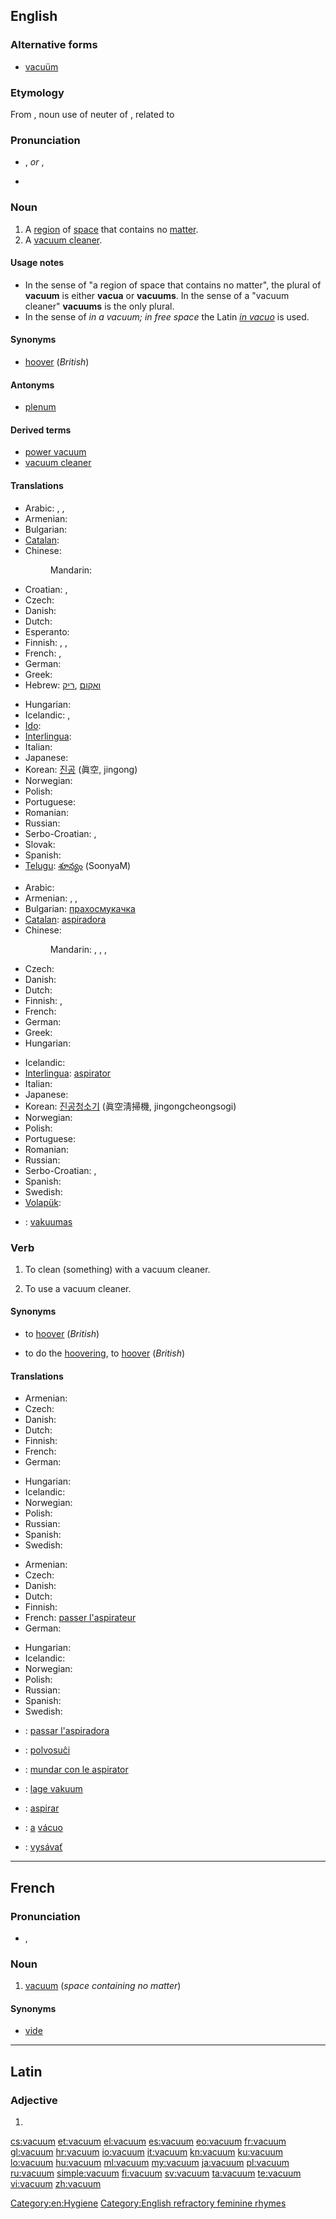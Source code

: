 ==English==

===Alternative forms===
* [[vacuüm]] {{qualifier|rare}}

===Etymology===
From {{etyl|la}} {{term|vacuum||lang=la|an empty space, void}}, noun use of neuter of {{term|vacuus||lang=la|empty}}, related to {{term|vaco|vacare|lang=la|be empty}}

===Pronunciation===
* {{IPA|/ˈvækjuəm/}}, {{SAMPA|/"v{kju@m/}} ''or'' {{IPA|/ˈvækjuːm/}}, {{SAMPA|/"v{kju:m/}}
* {{audio|En-us-vacuum.ogg|Audio (US)}}

===Noun===
{{wikipedia}}
{{en-noun|pl2=vacua}} {{italbrac|see [[#Usage notes|usage notes]]}}

# A [[region]] of [[space]] that contains no [[matter]].
# A [[vacuum cleaner]].

====Usage notes====
* In the sense of "a region of space that contains no matter", the plural of '''vacuum''' is either '''vacua''' or '''vacuums'''. In the sense of a "vacuum cleaner" '''vacuums''' is the only plural.
* In the sense of ''in a vacuum; in free space'' the Latin ''[[in vacuo]]'' is used.

====Synonyms====
* {{sense|vacuum cleaner}} [[hoover]] (''British'')

====Antonyms====
* {{sense|region of space that contains no matter}} [[plenum]]

====Derived terms====
* [[power vacuum]]
* [[vacuum cleaner]]

====Translations====
{{trans-top|region of space that contains no matter}}
* Arabic: {{t|ar|خلاء|m|tr=khalaa'}},  {{t|ar|فراغ|m|tr=faraagh}},  {{t|ar|فضاء|m|tr=faDaa'}}
* Armenian: {{t-|hy|վակուում|tr=vakuum}}
* Bulgarian: {{t+|bg|вакуум|m|tr=vakuum}}
* [[Catalan]]: {{t|ca|buit|m}}
* Chinese:
*: Mandarin: {{t-|cmn|真空|tr=zhēnkōng|sc=Hani}}
* Croatian: {{t-|hr|vakuum|m}}, {{t-|hr|vakum|m}}
* Czech: {{t+|cs|vakuum|n}}
* Danish: {{t-|da|vakuum|n}}
* Dutch: {{t+|nl|vacuüm|n}}
* Esperanto: {{t|eo|vakuo}}
* Finnish: {{t+|fi|tyhjiö}}, {{t-|fi|vakuumi}}, {{t-|fi|tyhjö}}
* French: {{t+|fr|vide|m}}, {{t+|fr|vacuum|m}}
* German: {{t+|de|Vakuum|n}}
* Greek: {{t+|el|κενό|n|tr=kenó}}
* Hebrew: [[ואקום]] {{m}} ,[[ריק]] {{m}}
{{trans-mid}}
* Hungarian: {{t+|hu|vákuum}}
* Icelandic: {{t+|is|lofttæmi|n}}, {{t+|is|lofttóm|n}}
* [[Ido]]: {{t|io|vakuo}}
* [[Interlingua]]: {{t|ia|vacuo}}
* Italian: {{t+|it|vuoto|m}}
* Japanese: {{t+|ja|真空|tr=しんくう, shinkū}}
* Korean: [[진공]] (眞空, jingong)
* Norwegian: {{t+|no|vakuum|n}}
* Polish: {{t+|pl|próżnia|f}}
* Portuguese: {{t+|pt|vácuo|m}}
* Romanian: {{t+|ro|vid|n}}
* Russian: {{t+|ru|вакуум|m|tr=vákuum}}
* Serbo-Croatian: {{t|sh|vakuum|xs=Serbo-Croatian}},  {{t|sh|zrakoprazan prostor|xs=Serbo-Croatian}}
* Slovak: {{t-|sk|vákuum}}
* Spanish: {{t+|es|vacío|m}}
* [[Telugu]]: [[శూన్యం]] (SoonyaM)
{{trans-bottom}}

{{trans-top|vacuum cleaner}}
* Arabic: {{t|ar|مكنسة كهربائية|f|tr=miknasa kahraba'íyya}}
* Armenian: {{t-|hy|փոշեկուլ|tr=p'ošekul}}, {{t-|hy|փոշեծծիչ|tr=p'ošeççič}}, {{t-|hy|պիլասոս|tr=pilasos}}
* Bulgarian: [[прахосмукачка]] {{f}}
* [[Catalan]]: [[aspiradora]] {{f}}
* Chinese:
*: Mandarin: {{t|cmn|吸塵器|sc=Hani}},  {{t|cmn|吸尘器|tr=xīchénqì|sc=Hani}},  {{t|cmn|真空吸塵器|sc=Hani}},  {{t|cmn|真空吸尘器|tr=zhēnkōng xīchénqì|sc=Hani}}
* Czech: {{t-|cs|vysavač|m}}
* Danish: {{t+|da|støvsuger|c}}
* Dutch: {{t+|nl|stofzuiger|m}}
* Finnish: {{t+|fi|imuri}}, {{t+|fi|pölynimuri}}
* French: {{t+|fr|aspirateur|m}}
* German: {{t+|de|Staubsauger|m}}
* Greek: {{t+|el|ηλεκτρική σκούπα|f|tr=ilektrikí skoúpa}}
* Hungarian: {{t+|hu|porszívó}}
{{trans-mid}}
* Icelandic: {{t-|is|ryksuga|f}}
* [[Interlingua]]: [[aspirator#Interlingua|aspirator]]
* Italian: {{t+|it|aspirapolvere|m}}
* Japanese: {{t-|ja|掃除機|tr=そうじき, sōjiki}}
* Korean: [[진공청소기]] (眞空淸掃機, jingongcheongsogi)
* Norwegian: {{t-|no|støvsuger}}
* Polish: {{t+|pl|odkurzacz|m}}
* Portuguese: {{t|pt|aspirador de pó|m}}
* Romanian: {{t-|ro|aspirator|n}}
* Russian: {{t+|ru|пылесос|m|tr=pylesós}}
* Serbo-Croatian: {{t|sh|usisač|xs=Serbo-Croatian}},  {{t|sh|usisavač|xs=Serbo-Croatian}}
* Spanish: {{t-|es|aspiradora|f}}
* Swedish: {{t|sv|dammsugare|c}}
* [[Volapük]]: {{t|vo|püfisugian}}
{{trans-bottom}}

{{checktrans-top}}
* {{ttbc|lt}}: [[vakuumas]] {{m}}
{{trans-bottom}}

===Verb===
{{en-verb}}

# {{transitive}} To clean (something) with a vacuum cleaner.
# {{intransitive}} To use a vacuum cleaner.

====Synonyms====
* {{sense|transitive sense}} to [[hoover]] (''British'')
* {{sense|intransitive sense}} to do the [[hoovering]], to [[hoover]] (''British'')

====Translations====
{{trans-top|transitive: to clean with a vacuum cleaner}}
* Armenian: {{t-|hy|պիլասոս անել|tr=pilasos anel}}
* Czech: {{t-|cs|vysát}}
* Danish: {{t|da|støvsuge}}
* Dutch: {{t+|nl|stofzuigen}}
* Finnish: {{t+|fi|imuroida}}
* French: {{t|fr|passer l'aspirateur}}
* German: {{t-|de|staubsaugen}}
{{trans-mid}}
* Hungarian: {{t-|hu|porszívózik}}
* Icelandic: {{t-|is|ryksuga}}
* Norwegian: {{t|no|støvsuge}}
* Polish: {{t|pl|odkurzać}}
* Russian: {{t|ru|пылесосить|tr=pylesósit'}} {{impf}}
* Spanish: {{t+|es|aspirar}}
* Swedish: {{t|sv|dammsuga}}
{{trans-bottom}}

{{trans-top|transitive: to use a vacuum cleaner}}
* Armenian: {{t-|hy|պիլասոս անել|tr=pilasos anel}}
* Czech: {{t-|cs|vysát}}
* Danish: {{t|da|støvsuge}}
* Dutch: {{t+|nl|stofzuigen}}
* Finnish: {{t+|fi|imuroida}}
* French: [[passer l'aspirateur]]
* German: {{t-|de|staubsaugen}}
{{trans-mid}}
* Hungarian: {{t-|hu|porszívózik}}
* Icelandic: {{t-|is|ryksuga}}
* Norwegian: {{t|no|støvsuge}}
* Polish: {{t|pl|odkurzać}}
* Russian: {{t|ru|пылесосить|tr=pylesósit'}} {{impf}}
* Spanish: {{t+|es|aspirar}}
* Swedish: {{t|sv|dammsuga}}
{{trans-bottom}}

{{checktrans-top}}
* {{ttbc|ca}}: [[passar l'aspiradora]]
* {{ttbc|eo}}: [[polvosuĉi]]
* {{ttbc|ia}}: [[mundar con le aspirator]]
* {{ttbc|no}}: [[lage vakuum]]
* {{ttbc|pt}}: [[aspirar]]
* {{ttbc|pt}}: [[a]] [[vácuo]]
* {{ttbc|sk}}: [[vysávať]]
{{trans-bottom}}

[[Category:en:Hygiene]]
[[Category:English refractory feminine rhymes]]

----

==French==

===Pronunciation===
* {{IPA|/va.kɥɔm/|lang=fr}}, {{SAMPA|/va.kHOm/}}

===Noun===
{{fr-noun|m}}

# [[vacuum]] (''space containing no matter'')

====Synonyms====
* [[vide#French|vide]]

----

==Latin==

===Adjective===
{{la-adj-form|vacuum}}

# {{inflection of|vacuus|vacuus|nom|n|s|lang=la}}

[[cs:vacuum]]
[[et:vacuum]]
[[el:vacuum]]
[[es:vacuum]]
[[eo:vacuum]]
[[fr:vacuum]]
[[gl:vacuum]]
[[hr:vacuum]]
[[io:vacuum]]
[[it:vacuum]]
[[kn:vacuum]]
[[ku:vacuum]]
[[lo:vacuum]]
[[hu:vacuum]]
[[ml:vacuum]]
[[my:vacuum]]
[[ja:vacuum]]
[[pl:vacuum]]
[[ru:vacuum]]
[[simple:vacuum]]
[[fi:vacuum]]
[[sv:vacuum]]
[[ta:vacuum]]
[[te:vacuum]]
[[vi:vacuum]]
[[zh:vacuum]]